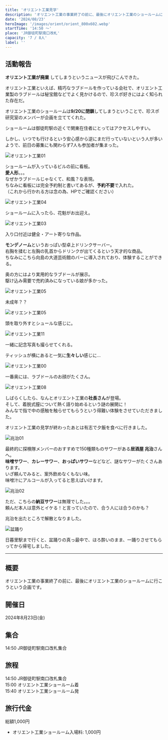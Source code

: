 ```yaml
---
title: 'オリエント工業見学'
description: 'オリエント工業の事業終了の前に、最後にオリエント工業のショールームに行こうという企画です。'
date: '2024/08/23'
heroImage: '/images/orient/orient_800x602.webp'
startTime: '14:50 〜'
place: 'JR御徒町駅南口改札'
capacity: '7 / 8人'
label: ''
---
```


## 活動報告

**オリエント工業が廃業** してしまうというニュースが飛びこんできた。

オリエント工業といえば、精巧なラブドールを作っている会社で、オリエント工業製のラブドールは秘宝館などでよく見かけるので、珍スポ好きにはよく知られた存在だ。

オリエント工業のショールームは**9/20に閉鎖**してしまうということで、珍スポ研究室のメンバーが企画を立ててくれた。

ショールームは御徒町駅の近くで関東在住者にとってはアクセスしやすい。


しかし、いつでも行けるという安心感から逆にまだ行っていないという人が多いようで、前日の募集にも関わらず7人も参加者が集まった。


![オリエント工業01](/images/orient/orient01_800x1063.webp)

ショールームが入っているビルの前に看板。  
**愛人形**。。。  
なぜかラブドールじゃなくて、和風？な表現。  
ちなみに看板には完全予約制と書いてあるが、**予約不要**で入れた。  
（これから行かれる方は念の為、HPでご確認ください）

![オリエント工業04](/images/orient/orient04_800x1063.webp)

ショールームに入ったら、花魁がお出迎え。

![オリエント工業03](/images/orient/orient03_800x602.webp)

入り口付近は健全・アート寄りな作品。

<AdultImage url="/images/orient/mondenormu_800x1063.webp" alt="モンデノーム" />

**モンデノーム**というおっぱい型卓上ドリンクサーバー。  
右胸を揉むと左胸の乳首からドリンクが出てくるという天才的な商品。  
ちなみにこちら向島の大道芸術館のバーに導入されており、体験することができる。


<AdultImage url="/images/orient/orient09_800x1063.webp" alt="オリエント工業09" />

奥の方にはより実用的なラブドールが展示。  
駆け込み需要で売約済みになっている娘が多かった。


![オリエント工業05](/images/orient/orient05_800x1063.webp)

未成年？？

![オリエント工業05](/images/orient/orient07_800x1063.webp)

頭を取り外すとシュールな感じに。

![オリエント工業11](/images/orient/orient11_800x1063.webp)

一緒に記念写真も撮らせてくれる。 


<AdultImage url="/images/orient/orient10_800x1063.webp" alt="オリエント工業10" />

ティッシュが横にあると一気に**生々しい**感じに...


![オリエント工業00](/images/orient/orient_800x602.webp)

一番奥には、ラブドールのお顔がたくさん。

![オリエント工業08](/images/orient/orient08_800x1063.webp)

しばらくしたら、なんとオリエント工業の**社長さん**が登場。  
そして、着脱式膣について熱く語り始めるという謎の展開に！  
みんなで指で中の感触を触らせてもらうという得難い体験をさせていただきました。


オリエント工業の見学が終わったあとは有志で夕飯を食べに行きました。


![兆治01](/images/orient/choji01_800x1063.webp)

最終的に探検隊メンバーのおすすめで150種類ものサワーがある**居酒屋 兆治**さんへ。  
**味噌サワー**、**カレーサワー**、**おっぱいサワー**などなど、謎なサワーがたくさんあります。  
いざ頼んでみると、案外飲めなくもない味。  
味噌汁にアルコールが入ってると思えばいけます。

![兆治02](/images/orient/choji02_800x1063.webp)

ただ、こちらの**納豆サワー**は無理でした。。。  
頼んだ本人は意外とイケる！と言っていたので、合う人には合うのかも？

兆治を出たところで解散となりました。

![盆踊り](/images/orient/bon_800x602.webp)

日暮里駅まで行くと、盆踊りの真っ最中で、ほろ酔いのまま、一踊りさせてもらってから帰宅しました。

---
## 概要

オリエント工業の事業終了の前に、最後にオリエント工業のショールームに行こうという企画です。

## 開催日

2024年8月23日(金)

## 集合

14:50 JR御徒町駅南口改札集合

## 旅程

14:50 JR御徒町駅南口改札集合  
15:00 オリエント工業ショールーム着  
15:40 オリエント工業ショールーム発

## 旅行代金

総額1,000円

- オリエント工業ショールーム入場料: 1,000円
